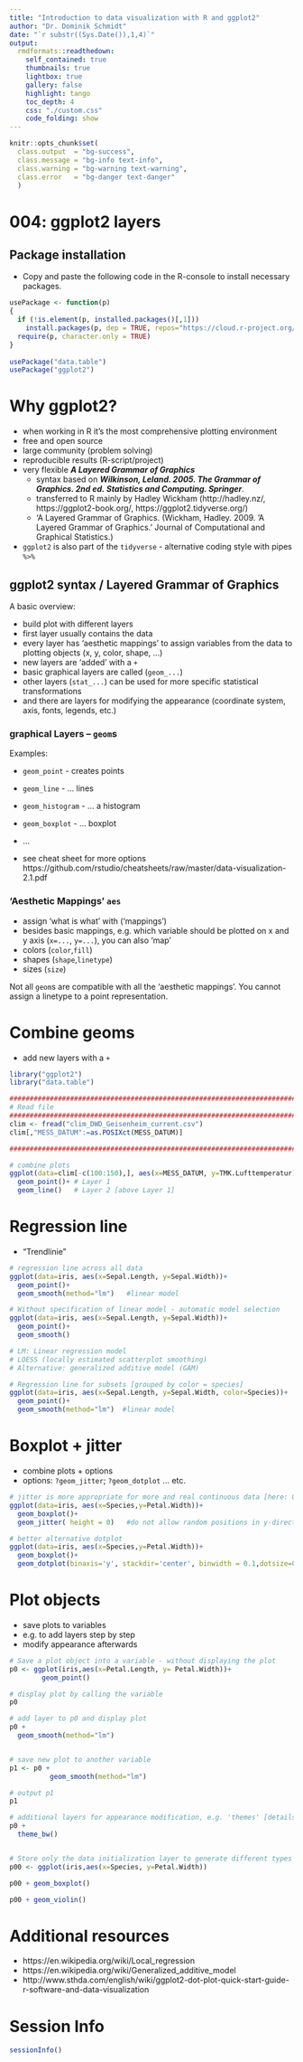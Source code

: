 ```yaml
---
title: "Introduction to data visualization with R and ggplot2"
author: "Dr. Dominik Schmidt"
date: "`r substr((Sys.Date()),1,4)`"
output:
  rmdformats::readthedown:
    self_contained: true
    thumbnails: true
    lightbox: true
    gallery: false
    highlight: tango
    toc_depth: 4    
    css: "./custom.css"     
    code_folding: show
---
```

```r

knitr::opts_chunk$set(
  class.output  = "bg-success",
  class.message = "bg-info text-info",
  class.warning = "bg-warning text-warning",
  class.error   = "bg-danger text-danger"
  )
```


# 004: ggplot2 layers

## Package installation

- Copy and paste the following code in the R-console to install necessary packages.


```r

usePackage <- function(p)   
{ 
  if (!is.element(p, installed.packages()[,1])) 
    install.packages(p, dep = TRUE, repos="https://cloud.r-project.org/", lib=.libPaths()[1]) 
  require(p, character.only = TRUE) 
} 
  
usePackage("data.table")
usePackage("ggplot2")

```


# Why ggplot2?

- when working in R it's the most comprehensive plotting environment 
- free and open source
- large community (problem solving) 
- reproducible results (R-script/project) 
- very flexible ***A Layered Grammar of Graphics*** 
  - syntax based on ***Wilkinson, Leland. 2005. The Grammar of Graphics. 2nd ed. Statistics and Computing. Springer***. 
  - transferred to R mainly by Hadley Wickham (http://hadley.nz/, https://ggplot2-book.org/, https://ggplot2.tidyverse.org/)  
  - 'A Layered Grammar of Graphics. (Wickham, Hadley. 2009. 'A Layered Grammar of Graphics.' Journal of Computational and Graphical Statistics.) 
- `ggplot2` is also part of the `tidyverse` - alternative coding style with pipes `%>%` 



## ggplot2 syntax / Layered Grammar of Graphics

A basic overview:

- build plot with different layers
- first layer usually contains the data
- every layer has 'aesthetic mappings' to assign variables from the data to plotting objects (x, y, color, shape, ...)
- new layers are 'added' with a `+`
- basic graphical layers are called (`geom_...`) 
- other layers (`stat_...`) can be used for more specific statistical transformations 
- and there are layers for modifying the appearance (coordinate system, axis, fonts, legends, etc.) 



### graphical Layers -- `geom`s

Examples:

- `geom_point` - creates points
- `geom_line` - ... lines
- `geom_histogram` - ... a histogram
- `geom_boxplot` - ... boxplot 
- ...

- see cheat sheet for more options https://github.com/rstudio/cheatsheets/raw/master/data-visualization-2.1.pdf


### 'Aesthetic Mappings' `aes`

- assign 'what is what' with ('mappings')
- besides basic mappings, e.g. which variable should be plotted on x and y axis (`x=...`, `y=...`), you can also 'map'
- colors (`color`,`fill`)
- shapes (`shape`,`linetype`)
- sizes (`size`)

Not all `geom`s are compatible with all the 'aesthetic mappings'.
You cannot assign a linetype to a point representation.



# Combine geoms

- add new layers with a `+`

```r
library("ggplot2")
library("data.table")

##########################################################################################
# Read file
##########################################################################################
clim <- fread("clim_DWD_Geisenheim_current.csv")
clim[,"MESS_DATUM":=as.POSIXct(MESS_DATUM)] 

##########################################################################################

# combine plots
ggplot(data=clim[-c(100:150),], aes(x=MESS_DATUM, y=TMK.Lufttemperatur))+ # Init Data
  geom_point()+ # Layer 1
  geom_line()   # Layer 2 [above Layer 1]


```


# Regression line

- "Trendlinie" 

```r

# regression line across all data
ggplot(data=iris, aes(x=Sepal.Length, y=Sepal.Width))+
  geom_point()+
  geom_smooth(method="lm")   #linear model

# Without specification of linear model - automatic model selection
ggplot(data=iris, aes(x=Sepal.Length, y=Sepal.Width))+
  geom_point()+
  geom_smooth()

# LM: Linear regression model  
# LOESS (locally estimated scatterplot smoothing) 
# Alternative: generalized additive model (GAM) 

# Regression line for subsets [grouped by color = species] 
ggplot(data=iris, aes(x=Sepal.Length, y=Sepal.Width, color=Species))+
  geom_point()+
  geom_smooth(method="lm")  #linear model


```


# Boxplot + jitter

- combine plots + options
- options: `?geom_jitter`; `?geom_dotplot` ... etc.

```r

# jitter is more appropriate for more and real continuous data [here: 0.1 cm 'categories']
ggplot(data=iris, aes(x=Species,y=Petal.Width))+
  geom_boxplot()+
  geom_jitter( height = 0)   #do not allow random positions in y-direction

# better alternative dotplot
ggplot(data=iris, aes(x=Species,y=Petal.Width))+
  geom_boxplot()+
  geom_dotplot(binaxis='y', stackdir='center', binwidth = 0.1,dotsize=0.25)


```




# Plot objects

- save plots to variables
- e.g. to add layers step by step
- modify appearance afterwards


```r
# Save a plot object into a variable - without displaying the plot
p0 <- ggplot(iris,aes(x=Petal.Length, y= Petal.Width))+
        geom_point()

# display plot by calling the variable
p0

# add layer to p0 and display plot
p0 +
  geom_smooth(method="lm")


# save new plot to another variable
p1 <- p0 +
          geom_smooth(method="lm")

# output p1 
p1 

# additional layers for appearance modification, e.g. 'themes' [details follow soon]
p0 +
  theme_bw()


# Store only the data initialization layer to generate different types of plots 
p00 <- ggplot(iris,aes(x=Species, y=Petal.Width))

p00 + geom_boxplot()

p00 + geom_violin()

```



# Additional resources


- https://en.wikipedia.org/wiki/Local_regression
- https://en.wikipedia.org/wiki/Generalized_additive_model
- http://www.sthda.com/english/wiki/ggplot2-dot-plot-quick-start-guide-r-software-and-data-visualization

#  Session Info

```r

sessionInfo()

```